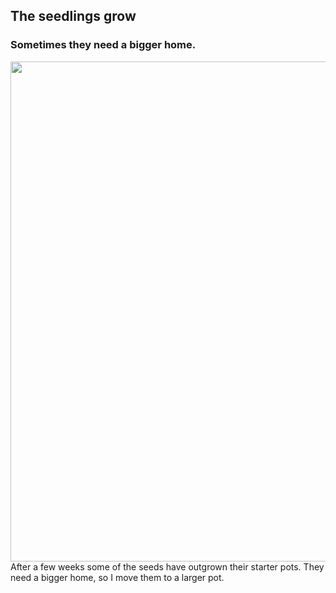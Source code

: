 
<Layout>

## The seedlings grow

### Sometimes they need a bigger home.

<img src="https://gardenbetty-gardenbetty.netdna-ssl.com/wp-content/uploads/2019/02/2011-03-19-16.jpg" width="800"/>

<Notes>
After a few weeks some of the seeds have outgrown their starter pots.  They need a bigger home, so I move them to a larger pot.
</Notes>

</Layout>